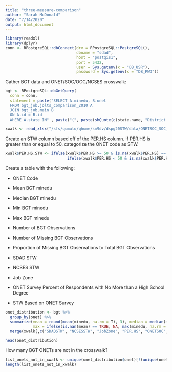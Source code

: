 ```yaml
---
title: "three-measure-comparison"
author: "Sarah McDonald"
date: "7/14/2020"
output: html_document
---
```


```r
library(readxl)
library(dplyr)
conn <- RPostgreSQL::dbConnect(drv = RPostgreSQL::PostgreSQL(),
                               dbname = "sdad",
                               host = "postgis1",
                               port = 5432,
                               user = Sys.getenv(x = "DB_USR"),
                               password = Sys.getenv(x = "DB_PWD"))
```

Gather BGT data and ONET/SOC/OCC/NCSES crosswalk:
```r
bgt <- RPostgreSQL::dbGetQuery(
  conn = conn, 
  statement = paste("SELECT A.minedu, B.onet
  FROM bgt_job.jolts_comparison_2010 A
  JOIN bgt_job.main B
  ON A.id = B.id
  WHERE A.state IN" , paste("(", paste(shQuote(c(state.name, "District of Columbia"), type="sh"), collapse=", "), ")", sep = ""), sep = ""))

xwalk <- read_xlsx("/sfs/qumulo/qhome/sm9dv/dspg20STW/data/ONETSOC_SOC_OCC_NCSES_JUL2020.xlsx", na ="NA")
```

Create an STW column based off of the PER.HS column. If PER.HS is greater than or equal to 50, categorize the ONET code as STW. 
```r
xwalk$PER.HS.STW <- ifelse(xwalk$PER.HS >= 50 & is.na(xwalk$PER.HS) == FALSE, 1, 
                           ifelse(xwalk$PER.HS < 50 & is.na(xwalk$PER.HS) == FALSE, 0, NA))
```

Create a table with the following:

- ONET Code

- Mean BGT minedu

- Median BGT minedu

- Min BGT minedu

- Max BGT minedu

- Number of BGT Observations

- Number of Missing BGT Observations

- Proportion of Missing BGT Observations to Total BGT Observations

- SDAD STW 

- NCSES STW

- Job Zone

- ONET Survey Percent of Respondents with No More than a High School Degree

- STW Based on ONET Survey

```r
onet_distribution <- bgt %>%
  group_by(onet) %>%
  summarize(mean = round(mean(minedu, na.rm = T), 3), median = median(minedu, na.rm = T), min = ifelse(is.nan(mean) == TRUE, NA, min(minedu, na.rm = T)), 
            max = ifelse(is.nan(mean) == TRUE, NA, max(minedu, na.rm = T)), n_obs = n(), sum_nas = sum(is.na(minedu) ==TRUE), prop_nas = round(sum_nas/n_obs, 3)) %>%
  merge(xwalk[,c("SDADSTW", "NCSESSTW", "JobZone", "PER.HS", "ONETSOC", "PER.HS.STW")], by.x = "onet", by.y = "ONETSOC", all.x = T)

head(onet_distribution)
```

How many BGT ONETs are not in the crosswalk?
```r
list_onets_not_in_xwalk <- unique(onet_distribution$onet)[!(unique(onet_distribution$onet) %in% xwalk$ONETSOC)]
length(list_onets_not_in_xwalk)
```

